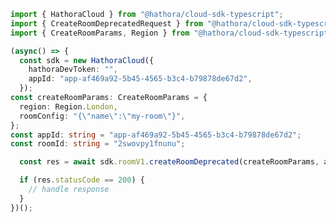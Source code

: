 ```typescript CreateRoomDeprecated.ts
import { HathoraCloud } from "@hathora/cloud-sdk-typescript";
import { CreateRoomDeprecatedRequest } from "@hathora/cloud-sdk-typescript/dist/sdk/models/operations";
import { CreateRoomParams, Region } from "@hathora/cloud-sdk-typescript/dist/sdk/models/shared";

(async() => {
  const sdk = new HathoraCloud({
    hathoraDevToken: "",
    appId: "app-af469a92-5b45-4565-b3c4-b79878de67d2",
  });
const createRoomParams: CreateRoomParams = {
  region: Region.London,
  roomConfig: "{\"name\":\"my-room\"}",
};
const appId: string = "app-af469a92-5b45-4565-b3c4-b79878de67d2";
const roomId: string = "2swovpy1fnunu";

  const res = await sdk.roomV1.createRoomDeprecated(createRoomParams, appId, roomId);

  if (res.statusCode == 200) {
    // handle response
  }
})();
```
